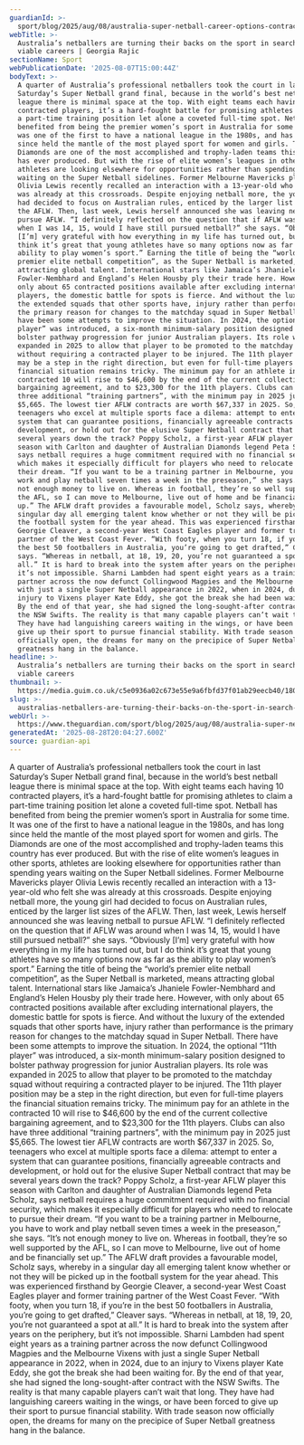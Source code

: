 ```yaml
---
guardianId: >-
  sport/blog/2025/aug/08/australia-super-netball-career-options-contract-pay-aflw
webTitle: >-
  Australia’s netballers are turning their backs on the sport in search of
  viable careers | Georgia Rajic 
sectionName: Sport
webPublicationDate: '2025-08-07T15:00:44Z'
bodyText: >-
  A quarter of Australia’s professional netballers took the court in last
  Saturday’s Super Netball grand final, because in the world’s best netball
  league there is minimal space at the top. With eight teams each having 10
  contracted players, it’s a hard-fought battle for promising athletes to claim
  a part-time training position let alone a coveted full-time spot. Netball has
  benefited from being the premier women’s sport in Australia for some time. It
  was one of the first to have a national league in the 1980s, and has long
  since held the mantle of the most played sport for women and girls. The
  Diamonds are one of the most accomplished and trophy-laden teams this country
  has ever produced. But with the rise of elite women’s leagues in other sports,
  athletes are looking elsewhere for opportunities rather than spending years
  waiting on the Super Netball sidelines. Former Melbourne Mavericks player
  Olivia Lewis recently recalled an interaction with a 13-year-old who felt she
  was already at this crossroads. Despite enjoying netball more, the young girl
  had decided to focus on Australian rules, enticed by the larger list sizes of
  the AFLW. Then, last week, Lewis herself announced she was leaving netball to
  pursue AFLW. “I definitely reflected on the question that if AFLW was around
  when I was 14, 15, would I have still pursued netball?” she says. “Obviously
  [I’m] very grateful with how everything in my life has turned out, but I do
  think it’s great that young athletes have so many options now as far as the
  ability to play women’s sport.” Earning the title of being the “world’s
  premier elite netball competition”, as the Super Netball is marketed, means
  attracting global talent. International stars like Jamaica’s Jhaniele
  Fowler-Nembhard and England’s Helen Housby ply their trade here. However, with
  only about 65 contracted positions available after excluding international
  players, the domestic battle for spots is fierce. And without the luxury of
  the extended squads that other sports have, injury rather than performance is
  the primary reason for changes to the matchday squad in Super Netball. There
  have been some attempts to improve the situation. In 2024, the optional “11th
  player” was introduced, a six-month minimum-salary position designed to
  bolster pathway progression for junior Australian players. Its role was
  expanded in 2025 to allow that player to be promoted to the matchday squad
  without requiring a contracted player to be injured. The 11th player position
  may be a step in the right direction, but even for full-time players the
  financial situation remains tricky. The minimum pay for an athlete in the
  contracted 10 will rise to $46,600 by the end of the current collective
  bargaining agreement, and to $23,300 for the 11th players. Clubs can also have
  three additional “training partners”, with the minimum pay in 2025 just
  $5,665. The lowest tier AFLW contracts are worth $67,337 in 2025. So,
  teenagers who excel at multiple sports face a dilema: attempt to enter a
  system that can guarantee positions, financially agreeable contracts and
  development, or hold out for the elusive Super Netball contract that may be
  several years down the track? Poppy Scholz, a first-year AFLW player this
  season with Carlton and daughter of Australian Diamonds legend Peta Scholz,
  says netball requires a huge commitment required with no financial security,
  which makes it especially difficult for players who need to relocate to pursue
  their dream. “If you want to be a training partner in Melbourne, you have to
  work and play netball seven times a week in the preseason,” she says. “It’s
  not enough money to live on. Whereas in football, they’re so well supported by
  the AFL, so I can move to Melbourne, live out of home and be financially set
  up.” The AFLW draft provides a favourable model, Scholz says, whereby in a
  singular day all emerging talent know whether or not they will be picked up in
  the football system for the year ahead. This was experienced firsthand by
  Georgie Cleaver, a second-year West Coast Eagles player and former training
  partner of the West Coast Fever. “With footy, when you turn 18, if you’re in
  the best 50 footballers in Australia, you’re going to get drafted,” Cleaver
  says. “Whereas in netball, at 18, 19, 20, you’re not guaranteed a spot at
  all.” It is hard to break into the system after years on the periphery, but
  it’s not impossible. Sharni Lambden had spent eight years as a training
  partner across the now defunct Collingwood Magpies and the Melbourne Vixens
  with just a single Super Netball appearance in 2022, when in 2024, due to an
  injury to Vixens player Kate Eddy, she got the break she had been waiting for.
  By the end of that year, she had signed the long-sought-after contract with
  the NSW Swifts. The reality is that many capable players can’t wait that long.
  They have had languishing careers waiting in the wings, or have been forced to
  give up their sport to pursue financial stability. With trade season now
  officially open, the dreams for many on the precipice of Super Netball
  greatness hang in the balance.
headline: >-
  Australia’s netballers are turning their backs on the sport in search of
  viable careers
thumbnail: >-
  https://media.guim.co.uk/c5e0936a02c673e55e9a6fbfd37f01ab29eecb40/180_0_3898_3118/500.jpg
slug: >-
  australias-netballers-are-turning-their-backs-on-the-sport-in-search-of-viable-careers-or-georgia-rajic
webUrl: >-
  https://www.theguardian.com/sport/blog/2025/aug/08/australia-super-netball-career-options-contract-pay-aflw
generatedAt: '2025-08-28T20:04:27.600Z'
source: guardian-api
---
```

A quarter of Australia’s professional netballers took the court in last Saturday’s Super Netball grand final, because in the world’s best netball league there is minimal space at the top. With eight teams each having 10 contracted players, it’s a hard-fought battle for promising athletes to claim a part-time training position let alone a coveted full-time spot. Netball has benefited from being the premier women’s sport in Australia for some time. It was one of the first to have a national league in the 1980s, and has long since held the mantle of the most played sport for women and girls. The Diamonds are one of the most accomplished and trophy-laden teams this country has ever produced. But with the rise of elite women’s leagues in other sports, athletes are looking elsewhere for opportunities rather than spending years waiting on the Super Netball sidelines. Former Melbourne Mavericks player Olivia Lewis recently recalled an interaction with a 13-year-old who felt she was already at this crossroads. Despite enjoying netball more, the young girl had decided to focus on Australian rules, enticed by the larger list sizes of the AFLW. Then, last week, Lewis herself announced she was leaving netball to pursue AFLW. “I definitely reflected on the question that if AFLW was around when I was 14, 15, would I have still pursued netball?” she says. “Obviously [I’m] very grateful with how everything in my life has turned out, but I do think it’s great that young athletes have so many options now as far as the ability to play women’s sport.” Earning the title of being the “world’s premier elite netball competition”, as the Super Netball is marketed, means attracting global talent. International stars like Jamaica’s Jhaniele Fowler-Nembhard and England’s Helen Housby ply their trade here. However, with only about 65 contracted positions available after excluding international players, the domestic battle for spots is fierce. And without the luxury of the extended squads that other sports have, injury rather than performance is the primary reason for changes to the matchday squad in Super Netball. There have been some attempts to improve the situation. In 2024, the optional “11th player” was introduced, a six-month minimum-salary position designed to bolster pathway progression for junior Australian players. Its role was expanded in 2025 to allow that player to be promoted to the matchday squad without requiring a contracted player to be injured. The 11th player position may be a step in the right direction, but even for full-time players the financial situation remains tricky. The minimum pay for an athlete in the contracted 10 will rise to $46,600 by the end of the current collective bargaining agreement, and to $23,300 for the 11th players. Clubs can also have three additional “training partners”, with the minimum pay in 2025 just $5,665. The lowest tier AFLW contracts are worth $67,337 in 2025. So, teenagers who excel at multiple sports face a dilema: attempt to enter a system that can guarantee positions, financially agreeable contracts and development, or hold out for the elusive Super Netball contract that may be several years down the track? Poppy Scholz, a first-year AFLW player this season with Carlton and daughter of Australian Diamonds legend Peta Scholz, says netball requires a huge commitment required with no financial security, which makes it especially difficult for players who need to relocate to pursue their dream. “If you want to be a training partner in Melbourne, you have to work and play netball seven times a week in the preseason,” she says. “It’s not enough money to live on. Whereas in football, they’re so well supported by the AFL, so I can move to Melbourne, live out of home and be financially set up.” The AFLW draft provides a favourable model, Scholz says, whereby in a singular day all emerging talent know whether or not they will be picked up in the football system for the year ahead. This was experienced firsthand by Georgie Cleaver, a second-year West Coast Eagles player and former training partner of the West Coast Fever. “With footy, when you turn 18, if you’re in the best 50 footballers in Australia, you’re going to get drafted,” Cleaver says. “Whereas in netball, at 18, 19, 20, you’re not guaranteed a spot at all.” It is hard to break into the system after years on the periphery, but it’s not impossible. Sharni Lambden had spent eight years as a training partner across the now defunct Collingwood Magpies and the Melbourne Vixens with just a single Super Netball appearance in 2022, when in 2024, due to an injury to Vixens player Kate Eddy, she got the break she had been waiting for. By the end of that year, she had signed the long-sought-after contract with the NSW Swifts. The reality is that many capable players can’t wait that long. They have had languishing careers waiting in the wings, or have been forced to give up their sport to pursue financial stability. With trade season now officially open, the dreams for many on the precipice of Super Netball greatness hang in the balance.
